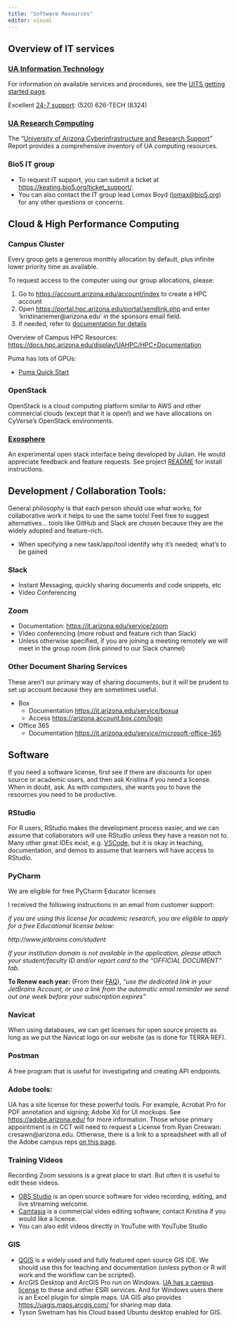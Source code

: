 ```yaml
---
title: "Software Resources"
editor: visual
---
```


<!--# TODO: needs a lot of updating (and maybe splitting of material) -->

## Overview of IT services

### [UA Information Technology](https://it.arizona.edu/)

For information on available services and procedures, see the [UITS getting started page](https://it.arizona.edu/getting-started).

Excellent [24-7 support](https://it.arizona.edu/service/247-it-support): (520) 626-TECH (8324)

### [UA Research Computing](https://it.arizona.edu/research)

The "[University of Arizona Cyberinfrastructure and Research Support](https://public.confluence.arizona.edu/download/attachments/86409304/University_Arizona_Cyberinfrastructure_Report%281%29.docx?version=1&modificationDate=1602083298000&api=v2)" Report provides a comprehensive inventory of UA computing resources.

### Bio5 IT group <!--# do we need this section? -->

-   To request IT support, you can submit a ticket at <https://keating.bio5.org/ticket_support/>.
-   You can also contact the IT group lead Lomax Boyd ([lomax\@bio5.org](mailto:lomax@bio5.org)) for any other questions or concerns.

## Cloud & High Performance Computing

### Campus Cluster

Every group gets a generous monthly allocation by default, plus infinite lower priority time as available.

To request access to the computer using our group allocations, please:

1.  Go to <https://account.arizona.edu/account/index> to create a HPC account
2.  Open <https://portal.hpc.arizona.edu/portal/sendlink.php> and enter 'kristinariemer\@arizona.edu' in the sponsors email field.
3.  If needed, refer to [documentation for details](https://public.confluence.arizona.edu/display/UAHPC/Account+Creation)

Overview of Campus HPC Resources: <https://docs.hpc.arizona.edu/display/UAHPC/HPC+Documentation>

Puma has lots of GPUs:

-   [Puma Quick Start](https://public.confluence.arizona.edu/display/UAHPC/Puma+Quick+Start)

### OpenStack

OpenStack is a cloud computing platform similar to AWS and other commercial clouds (except that it is open!) and we have allocations on CyVerse's OpenStack environments.

### [Exosphere](https://gitlab.com/exosphere/exosphere)

An experimental open stack interface being developed by Julian.
He would appreciate feedback and feature requests.
See project [README](https://gitlab.com/exosphere/exosphere/-/blob/master/README.md?ref_type=heads) for install instructions.

## Development / Collaboration Tools:

General philosophy is that each person should use what works; for collaborative work it helps to use the same tools!
Feel free to suggest alternatives... tools like GitHub and Slack are chosen because they are the widely adopted and feature-rich.

-   When specifying a new task/app/tool identify why it's needed; what's to be gained

### Slack

-   Instant Messaging, quickly sharing documents and code snippets, etc
-   Video Conferencing

### Zoom

-   Documentation: <https://it.arizona.edu/service/zoom>
-   Video conferencing (more robust and feature rich than Slack)
-   Unless otherwise specified, if you are joining a meeting remotely we will meet in the group room (link pinned to our Slack channel)

### Other Document Sharing Services

These aren't our primary way of sharing documents, but it will be prudent to set up account because they are sometimes useful.

-   Box
    -   Documentation <https://it.arizona.edu/service/boxua>
    -   Access <https://arizona.account.box.com/login>
-   Office 365
    -   Documentation <https://it.arizona.edu/service/microsoft-office-365>

## Software

If you need a software license, first see if there are discounts for open source or academic users, and then ask Kristina if you need a license.
When in doubt, ask.
As with computers, she wants you to have the resources you need to be productive.

### RStudio

For R users, RStudio makes the development process easier, and we can assume that collaborators will use RStudio unless they have a reason not to.
Many other great IDEs exist, e.g.
[VSCode](https://code.visualstudio.com/), but it is okay in teaching, documentation, and demos to assume that learners will have access to RStudio.

### PyCharm

We are eligible for free PyCharm Educator licenses

I received the following instructions in an email from customer support:

*if you are using this license for academic research, you are eligible to apply for a free Educational license below:*

*http://www.jetbrains.com/student*

*If your institution domain is not available in the application, please attach your student/faculty ID and/or report card to the "OFFICIAL DOCUMENT" tab.*

**To Renew each year:** (From their [FAQ](https://www.jetbrains.com/community/education/#students)), *"use the dedicated link in your JetBrains Account, or use a link from the automatic email reminder we send out one week before your subscription expires"*

### Navicat

When using databases, we can get licenses for open source projects as long as we put the Navicat logo on our website (as is done for TERRA REF).

### Postman

A free program that is useful for investigating and creating API endpoints.

### Adobe tools:

UA has a site license for these powerful tools.
For example, Acrobat Pro for PDF annotation and signing; Adobe Xd for UI mockups.
See <https://adobe.arizona.edu/> for more information.
Those whose primary appointment is in CCT will need to request a License from Ryan Creswan: cresawn\@arizona.edu.
Otherwse, there is a link to a spreadsheet with all of the Adobe campus reps [on this page](https://softwarelicense.arizona.edu/adobe-shared-device-licensing).

### Training Videos

Recording Zoom sessions is a great place to start.
But often it is useful to edit these videos.

-   [OBS Studio](https://obsproject.com/) is an open source software for video recording, editing, and live streaming welcome.
-   [Camtasia](https://www.techsmith.com/video-editor.html) is a commercial video editing software; contact Kristina if you would like a license.
-   You can also edit videos directly in YouTube with YouTube Studio

### GIS

-   [QGIS](https://qgis.org/en/site/) is a widely used and fully featured open source GIS IDE. We should use this for teaching and documentation (unless python or R will work and the workflow can be scripted).
-   ArcGIS Desktop and ArcGIS Pro run on Windows. [UA has a campus license](https://softwarelicense.arizona.edu/esri) to these and other ESRI services. And for Windows users there is an Excel plugin for simple maps. UA GIS also provides <https://uagis.maps.arcgis.com/> for sharing map data.
-   Tyson Swetnam has his Cloud based Ubuntu desktop enabled for GIS.
